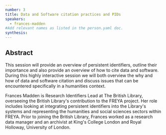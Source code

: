 ```yaml
---
number: 3
title: Data and Software citation practices and PIDs
speakers:
  - frances-madden
#Add relevant names as listed in the person.yaml doc.
synthesis:
---
```


## Abstract

This session will provide an overview of persistent identifiers, outline their importance and also provide an overview of how to cite data and software. During this highly interactive session we will both overview the why and how of data and software citation and discuss issues that can be encountered specifically in a humanities context.

<YouTube
  id="rloVDjE-PO4"
  caption="Frances Madden - Data and Software Citation Practices and PIDs"
/>

<Download download="docs/3.1 Madden.pdf" />

<Speakers>

<Speaker speaker="frances-madden">

Frances Madden is Research Identifiers Lead at The British Library, overseeing the British Library's contribution to the FREYA project. Her role includes looking at integrating persistent identifiers into the Library's systems and representing the humanities and social sciences sectors within FREYA. Prior to joining the British Library, Frances worked as a research data manager and an archivist at King's College London and Royal Holloway, University of London.

</Speaker>

</Speakers>
